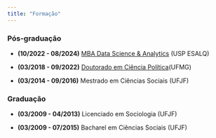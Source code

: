 ```yaml
---
title: "Formação"
---
```



::: panel-tabset

### **Pós-graduação**

* **(10/2022 - 08/2024)** [MBA Data Science & Analytics](https://github.com/mathpol/Data-Sci-Analytics-MBA-USP) (USP ESALQ)


* **(03/2018 - 09/2022)** [Doutorado em Ciência Política](https://repositorio.ufmg.br/handle/1843/49217)(UFMG) 


* **(03/2014 - 09/2016)** Mestrado em Ciências Sociais (UFJF)



### **Graduação**


* **(03/2009 - 04/2013)** Licenciado em Sociologia (UFJF)

* **(03/2009 - 07/2015)** Bacharel em Ciências Sociais (UFJF)

:::
